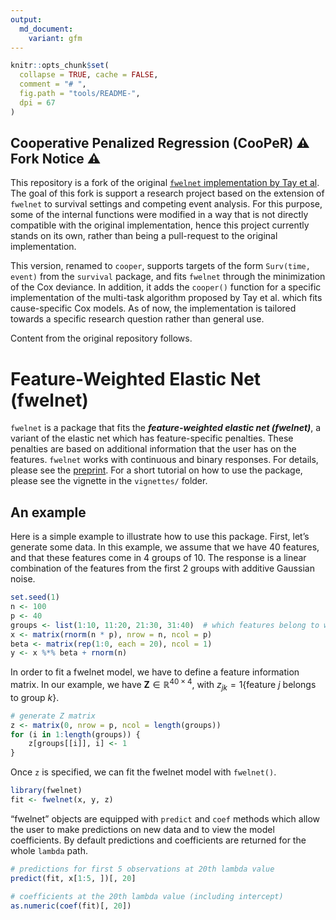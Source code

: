```yaml
---
output:
  md_document:
    variant: gfm
---
```


<!-- README.md is generated from README.Rmd. Please edit that file -->

```r
knitr::opts_chunk$set(
  collapse = TRUE, cache = FALSE,
  comment = "# ",
  fig.path = "tools/README-",
  dpi = 67
)
```



## Cooperative Penalized Regression (CooPeR) ⚠️ Fork Notice ⚠️

This repository is a fork of the original [`fwelnet` implementation by Tay et al](https://github.com/kjytay/fwelnet).  
The goal of this fork is support a research project based on the extension of `fwelnet` to survival settings and competing event analysis.
For this purpose, some of the internal functions were modified in a way that is not directly compatible with the original implementation, hence this project currently stands on its own, rather than being a pull-request to the original implementation.

This version, renamed to `cooper`, supports targets of the form `Surv(time, event)` from the `survival` package, and fits `fwelnet` through the minimization of the Cox deviance.
In addition, it adds the `cooper()` function for a specific implementation of the multi-task algorithm proposed by Tay et al. which fits cause-specific Cox models.
As of now, the implementation is tailored towards a specific research question rather than general use.

Content from the original repository follows.

# Feature-Weighted Elastic Net (fwelnet)

`fwelnet` is a package that fits the __*feature-weighted elastic net (fwelnet)*__, a variant of the elastic net which has feature-specific penalties. These penalties are based on additional information that the user has on the features. `fwelnet` works with continuous and binary responses. For details, please see the [preprint](https://arxiv.org/abs/2006.01395). For a short tutorial on how to use the package, please see the vignette in the `vignettes/` folder.


## An example

Here is a simple example to illustrate how to use this package. First, let's generate some data. In this example, we assume that we have 40 features, and that these features come in 4 groups of 10. The response is a linear combination of the features from the first 2 groups with additive Gaussian noise.
```r
set.seed(1)
n <- 100
p <- 40
groups <- list(1:10, 11:20, 21:30, 31:40)  # which features belong to which group
x <- matrix(rnorm(n * p), nrow = n, ncol = p)
beta <- matrix(rep(1:0, each = 20), ncol = 1)
y <- x %*% beta + rnorm(n)
```

In order to fit a fwelnet model, we have to define a feature information matrix. In our example, we have $\mathbf{Z} \in \mathbb{R}^{40 \times 4}$, with $z_{jk} = 1\{ \text{feature } j \text{ belongs to group } k \}$.
```r
# generate Z matrix
z <- matrix(0, nrow = p, ncol = length(groups))
for (i in 1:length(groups)) {
    z[groups[[i]], i] <- 1
}
```

Once `z` is specified, we can fit the fwelnet model with `fwelnet()`.
```r
library(fwelnet)
fit <- fwelnet(x, y, z)
```

"fwelnet" objects are equipped with `predict` and `coef` methods which allow the user to make predictions on new data and to view the model coefficients. By default predictions and coefficients are returned for the whole `lambda` path.
```r
# predictions for first 5 observations at 20th lambda value
predict(fit, x[1:5, ])[, 20]

# coefficients at the 20th lambda value (including intercept)
as.numeric(coef(fit)[, 20])
```
